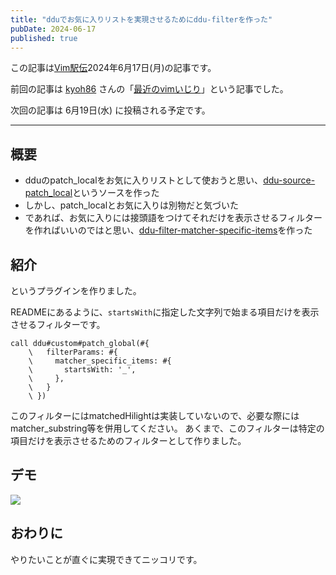 ```yaml
---
title: "dduでお気に入りリストを実現させるためにddu-filterを作った"
pubDate: 2024-06-17
published: true
---
```


この記事は[Vim駅伝](https://vim-jp.org/ekiden/)2024年6月17日(月)の記事です。

前回の記事は [kyoh86](https://github.com/kyoh86) さんの「[最近のvimいじり](https://zenn.dev/vim_jp/articles/31e88eec330508)」という記事でした。

次回の記事は 6月19日(水) に投稿される予定です。

---


## 概要
- dduのpatch_localをお気に入りリストとして使おうと思い、[ddu-source-patch_local](https://github.com/staticWagomU/ddu-source-patch_local)というソースを作った
- しかし、patch_localとお気に入りは別物だと気づいた
- であれば、お気に入りには接頭語をつけてそれだけを表示させるフィルターを作ればいいのではと思い、[ddu-filter-matcher-specific-items](https://github.com/staticWagomU/ddu-filter-matcher-specific-items)を作った

## 紹介

<OG url="https://github.com/staticWagomU/ddu-filter-matcher-specific-items" />

というプラグインを作りました。

READMEにあるように、`startsWith`に指定した文字列で始まる項目だけを表示させるフィルターです。
```vim
call ddu#custom#patch_global(#{
    \   filterParams: #{
    \     matcher_specific_items: #{
    \       startsWith: '_',
    \     },
    \   }
    \ })
```

このフィルターにはmatchedHilightは実装していないので、必要な際にはmatcher_substring等を併用してください。
あくまで、このフィルターは特定の項目だけを表示させるためのフィルターとして作りました。

## デモ
![](/images/blog/2024-06-17-vim-ekiden/Animation.gif)



## おわりに

やりたいことが直ぐに実現できてニッコリです。
